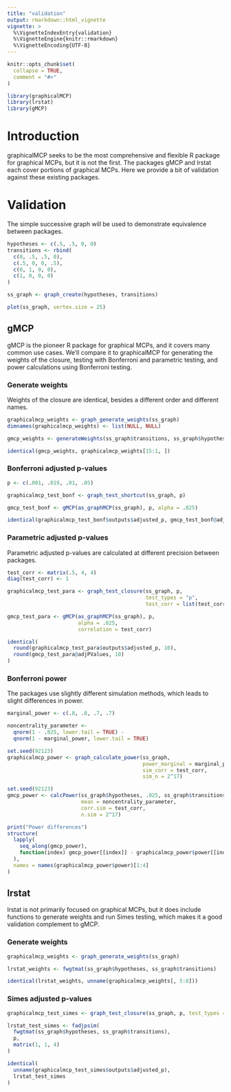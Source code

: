```yaml
---
title: "validation"
output: rmarkdown::html_vignette
vignette: >
  %\VignetteIndexEntry{validation}
  %\VignetteEngine{knitr::rmarkdown}
  %\VignetteEncoding{UTF-8}
---
```


```r
knitr::opts_chunk$set(
  collapse = TRUE,
  comment = "#>"
)
```

```r
library(graphicalMCP)
library(lrstat)
library(gMCP)
```

# Introduction

graphicalMCP seeks to be the most comprehensive and flexible R package for graphical MCPs, but it is not the first. The packages gMCP and lrstat each cover portions of graphical MCPs. Here we provide a bit of validation against these existing packages.

# Validation

The simple successive graph will be used to demonstrate equivalence between packages.

```r
hypotheses <- c(.5, .5, 0, 0)
transitions <- rbind(
  c(0, .5, .5, 0),
  c(.5, 0, 0, .5),
  c(0, 1, 0, 0),
  c(1, 0, 0, 0)
)

ss_graph <- graph_create(hypotheses, transitions)

plot(ss_graph, vertex.size = 25)
```

## gMCP

gMCP is the pioneer R package for graphical MCPs, and it covers many common use cases. We'll compare it to graphicalMCP for generating the weights of the closure, testing with Bonferroni and parametric testing, and power calculations using Bonferroni testing.

### Generate weights

Weights of the closure are identical, besides a different order and different names.

```r
graphicalmcp_weights <- graph_generate_weights(ss_graph)
dimnames(graphicalmcp_weights) <- list(NULL, NULL)

gmcp_weights <- generateWeights(ss_graph$transitions, ss_graph$hypotheses)

identical(gmcp_weights, graphicalmcp_weights[15:1, ])
```

### Bonferroni adjusted p-values

```r
p <- c(.001, .019, .01, .05)

graphicalmcp_test_bonf <- graph_test_shortcut(ss_graph, p)

gmcp_test_bonf <- gMCP(as_graphMCP(ss_graph), p, alpha = .025)

identical(graphicalmcp_test_bonf$outputs$adjusted_p, gmcp_test_bonf@adjPValues)
```

### Parametric adjusted p-values

Parametric adjusted p-values are calculated at different precision between packages.

```r
test_corr <- matrix(.5, 4, 4)
diag(test_corr) <- 1

graphicalmcp_test_para <- graph_test_closure(ss_graph, p,
                                             test_types = "p",
                                             test_corr = list(test_corr))

gmcp_test_para <- gMCP(as_graphMCP(ss_graph), p,
                       alpha = .025,
                       correlation = test_corr)

identical(
  round(graphicalmcp_test_para$outputs$adjusted_p, 10),
  round(gmcp_test_para@adjPValues, 10)
)
```

### Bonferroni power

The packages use slightly different simulation methods, which leads to slight differences in power.

```r
marginal_power <- c(.8, .8, .7, .7)

noncentrality_parameter <-
  qnorm(1 - .025, lower.tail = TRUE) -
  qnorm(1 - marginal_power, lower.tail = TRUE)

set.seed(92123)
graphicalmcp_power <- graph_calculate_power(ss_graph,
                                            power_marginal = marginal_power,
                                            sim_corr = test_corr,
                                            sim_n = 2^17)

set.seed(92123)
gmcp_power <- calcPower(ss_graph$hypotheses, .025, ss_graph$transitions,
                        mean = noncentrality_parameter,
                        corr.sim = test_corr,
                        n.sim = 2^17)

print("Power differences")
structure(
  lapply(
    seq_along(gmcp_power),
    function(index) gmcp_power[[index]] - graphicalmcp_power$power[[index]]
  ),
  names = names(graphicalmcp_power$power)[1:4]
)
```

## lrstat

lrstat is not primarily focused on graphical MCPs, but it does include functions to generate weights and run Simes testing, which makes it a good validation complement to gMCP.

### Generate weights

```r
graphicalmcp_weights <- graph_generate_weights(ss_graph)

lrstat_weights <- fwgtmat(ss_graph$hypotheses, ss_graph$transitions)

identical(lrstat_weights, unname(graphicalmcp_weights[, 5:8]))
```

### Simes adjusted p-values

```r
graphicalmcp_test_simes <- graph_test_closure(ss_graph, p, test_types = "s")

lrstat_test_simes <- fadjpsim(
  fwgtmat(ss_graph$hypotheses, ss_graph$transitions),
  p,
  matrix(1, 1, 4)
)

identical(
  unname(graphicalmcp_test_simes$outputs$adjusted_p),
  lrstat_test_simes
)
```
